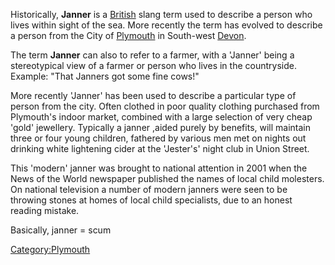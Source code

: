 {{movetowiktionary}}

Historically, '''Janner''' is a [[United Kingdom|British]] slang term used to describe a person who lives within sight of the sea. More recently the term has evolved to describe a person from the City of [[Plymouth]] in South-west [[Devon]].

The term '''Janner''' can also to refer to a farmer, with a 'Janner' being a stereotypical view of a farmer or person who lives in the countryside. Example: "That Janners got some fine cows!"

More recently 'Janner' has been used to describe a particular type of person from the city.  Often clothed in poor quality clothing purchased from Plymouth's indoor market, combined with a large selection of very cheap 'gold' jewellery. Typically a janner ,aided purely by benefits, will maintain three or four young children, fathered by various men met on nights out drinking white lightening cider at the 'Jester's' night club in Union Street.

This 'modern' janner was brought to national attention in 2001 when the News of the World newspaper published the names of local child molesters. On national television a number of modern janners were seen to be throwing stones at homes of local child specialists, due to an honest reading mistake. 

Basically, janner = scum

[[Category:Plymouth]]
[[Category:People connected with Plymouth|  ]]